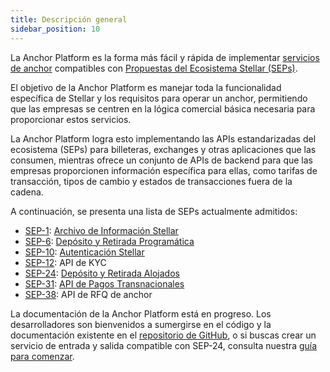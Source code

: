 ```yaml
---
title: Descripción general
sidebar_position: 10
---
```


La Anchor Platform es la forma más fácil y rápida de implementar [servicios de anchor](/docs/learn/fundamentals/anchors) compatibles con [Propuestas del Ecosistema Stellar (SEPs)](https://github.com/stellar/stellar-protocol/tree/master/ecosystem).

El objetivo de la Anchor Platform es manejar toda la funcionalidad específica de Stellar y los requisitos para operar un anchor, permitiendo que las empresas se centren en la lógica comercial básica necesaria para proporcionar estos servicios.

La Anchor Platform logra esto implementando las APIs estandarizadas del ecosistema (SEPs) para billeteras, exchanges y otras aplicaciones que las consumen, mientras ofrece un conjunto de APIs de backend para que las empresas proporcionen información específica para ellas, como tarifas de transacción, tipos de cambio y estados de transacciones fuera de la cadena.

A continuación, se presenta una lista de SEPs actualmente admitidos:

- [SEP-1][sep-1]: [Archivo de Información Stellar][sep1-ap]
- [SEP-6][sep-6]: [Depósito y Retirada Programática][sep6-ap]
- [SEP-10][sep-10]: [Autenticación Stellar][sep10-ap]
- [SEP-12][sep-12]: API de KYC
- [SEP-24][sep-24]: [Depósito y Retirada Alojados][sep24-ap]
- [SEP-31][sep-31]: [API de Pagos Transnacionales][sep31-ap]
- [SEP-38][sep-38]: API de RFQ de anchor

La documentación de la Anchor Platform está en progreso. Los desarrolladores son bienvenidos a sumergirse en el código y la documentación existente en el [repositorio de GitHub][anchor-platform-github], o si buscas crear un servicio de entrada y salida compatible con SEP-24, consulta nuestra [guía para comenzar][sep24-ap].

[sep-1]: https://github.com/stellar/stellar-protocol/blob/master/ecosystem/sep-0001.md
[sep-6]: https://github.com/stellar/stellar-protocol/blob/master/ecosystem/sep-0006.md
[sep-10]: https://github.com/stellar/stellar-protocol/blob/master/ecosystem/sep-0010.md
[sep-12]: https://github.com/stellar/stellar-protocol/blob/master/ecosystem/sep-0012.md
[sep-24]: https://github.com/stellar/stellar-protocol/blob/master/ecosystem/sep-0024.md
[sep-31]: https://github.com/stellar/stellar-protocol/blob/master/ecosystem/sep-0031.md
[sep-38]: https://github.com/stellar/stellar-protocol/blob/master/ecosystem/sep-0038.md
[anchor-platform-github]: https://github.com/stellar/java-stellar-anchor-sdk
[sep1-ap]: ./sep1/README.mdx
[sep6-ap]: ./sep6/README.mdx
[sep10-ap]: ./sep10/README.mdx
[sep24-ap]: ./sep24/README.mdx
[sep31-ap]: ./sep31/README.mdx
